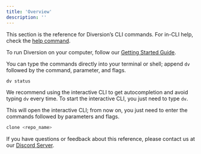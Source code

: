 ```yaml
---
title: 'Overview'
description: ''
---
```


This section is the reference for Diversion’s CLI commands. For in-CLI help, check the [help command](/cmd-ref/help).

To run Diversion on your computer, follow our [Getting Started Guide](../quickstart).

You can type the commands directly into your terminal or shell; append `dv` followed by the command, parameter, and flags.

```bash
dv status
```

We recommend using the interactive CLI to get autocompletion and avoid typing `dv` every time. To start the interactive CLI, you just need to type `dv`.

This will open the interactive CLI; from now on, you just need to enter the commands followed by parameters and flags.

```bash
clone <repo_name>
```

If you have questions or feedback about this reference, please contact us at our [Discord Server](https://discord.com/invite/HDAGJvgkuT).

